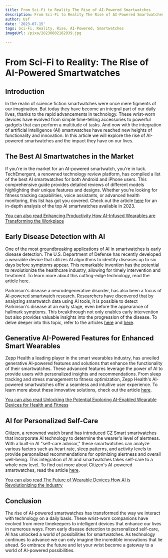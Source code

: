 ```yaml
---
title: From Sci-Fi to Reality The Rise of AI-Powered Smartwatches
description: From Sci-Fi to Reality The Rise of AI-Powered Smartwatches
author: Usf
date: '2023-07-15'
tags: Sci-Fi, Reality, Rise, AI-Powered, Smartwatches
imageUrl: /pixa/20230802182939.jpg

---
```

# From Sci-Fi to Reality: The  Rise of  AI-Powered Smartwatches

## Introduction

In the realm of  science fiction smartwatches were once mere figments of our imagination. But today they have become an integral part of our daily lives,  thanks to the  rapid advancements in technology. These wrist-worn devices have evolved from simple time-telling accessories to powerful gadgets that can perform a  multitude of tasks. And now with the integration of artificial intelligence  (AI)  smartwatches have reached new heights of functionality and innovation. In  this article we will explore the rise of AI-powered  smartwatches and the impact they have on our lives.

## The Best AI Smartwatches in the Market

If you're in the market for an AI-powered  smartwatch, you're in luck. TechEmergent, a  renowned technology review platform, has compiled a list of the  best AI smartwatches for both Android and iPhone users. This  comprehensive guide provides detailed reviews  of different models highlighting their unique features and designs. Whether you're looking for fitness tracking capabilities, voice assistants, or advanced health monitoring, this list has got you covered. Check out the article  [here](https://techemergent.com/ai-smartwatches/) for an in-depth analysis of the top AI smartwatches available in 2023.

[You can  also read Enhancing Productivity How AI-Infused  Wearables are Transforming the Workplace](Enhancing%20Productivity%20How%20AI-Infused%20Wearables%20are%20Transforming%20the%20Workplace)


##  Early Disease Detection with AI

One of the most groundbreaking applications of AI in smartwatches is early disease detection. The U.S. Department of Defense has recently developed a wearable device  that utilizes  AI algorithms to identify diseases up to six days before symptoms appear. This remarkable invention has the potential  to revolutionize the healthcare industry, allowing for timely intervention and treatment.  To learn more about this cutting-edge technology, read the article [here](https://studyfinds.org/wearable-device-ai-disease/).

Parkinson's disease a neurodegenerative disorder, has also been  a focus of  AI-powered smartwatch research. Researchers have  discovered that by analyzing smartwatch data using  AI  tools, it is possible to detect Parkinson's disease at an early stage, even before the  appearance of hallmark symptoms. This breakthrough  not  only  enables early intervention but also provides valuable insights into the  progression of the disease. To delve deeper into this topic, refer to the articles [here](https://mpost.io/ai-and-smartwatches-can-detect-parkinsons-disease-early/) and [here](https://interestingengineering.com/health/smart-watches-could-detect-parkinsons-seven-years-before-clinical-diagnosis).

## Generative AI-Powered Features for Enhanced Smart Wearables

Zepp Health a leading player in the smart wearables industry, has unveiled generative AI-powered features and solutions that enhance the functionality of their smartwatches. These advanced features leverage the  power of AI to provide users with personalized  insights and  recommendations. From sleep tracking and  stress management to fitness optimization, Zepp Health's AI-powered smartwatches  offer a seamless and intuitive user experience. To learn more about these innovative solutions, check out the article  [here](https://www.prnewswire.com/news-releases/zepp-health-unveils-generative-ai-powered-features-and-solutions-for-enhanced-smart-wearables-301821195.html).

[You can also read Unlocking the Potential Exploring AI-Enabled Wearable Devices for Health  and Fitness](Unlocking%20the%20Potential%20Exploring%20AI-Enabled%20Wearable%20Devices%20for%20Health%20and%20Fitness)


##  AI for Personalized Self-Care

Citizen, a renowned watch brand  has introduced CZ Smart smartwatches that incorporate  AI technology to determine the wearer's level of alertness. With a built-in AI "self-care advisor," these smartwatches can analyze various  factors such  as heart rate, sleep patterns, and activity levels to provide personalized recommendations for optimizing alertness and overall well-being. This integration of AI and  smartwatches takes self-care to a whole new level. To find out more about Citizen's AI-powered smartwatches, read the article  [here](https://www.engadget.com/citizens-new-cz-smart-watch-uses-ai-to-determine-your-level-of-alertness-130530865.html).

[You can also read The Future of Wearable Devices How AI  is Revolutionizing the Industry](The%20Future%20of%20Wearable%20Devices%20How%20AI%20is%20Revolutionizing%20the%20Industry)


##  Conclusion

The rise of AI-powered smartwatches has  transformed the way we interact with technology on a daily  basis.  These  wrist-worn companions have evolved from mere timekeepers  to  intelligent devices that enhance our lives  in numerous ways. From early disease detection to personalized self-care,  AI has unlocked a world of possibilities for  smartwatches. As technology continues to advance  we can only imagine the incredible innovations that lie ahead. So embrace  the future and let your wrist become a gateway to a world of AI-powered  possibilities.